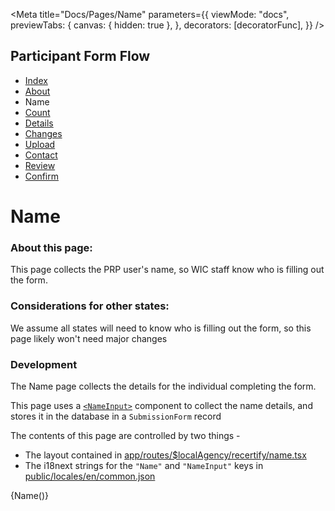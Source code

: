 
<Meta
  title="Docs/Pages/Name"
  parameters={{
    viewMode: "docs",
    previewTabs: {
      canvas: { hidden: true },
    },
    decorators: [decoratorFunc],
  }}
/>

## Participant Form Flow

<ul className="breadcrumb">
  <li>
    <a href="?path=/docs/docs-pages-index--index">Index</a>
  </li>
  <li>
    <a href="?path=/docs/docs-pages-about--about">About</a>
  </li>
  <li>Name</li>
  <li>
    <a href="?path=/docs/docs-pages-count--count">Count</a>
  </li>
  <li>
    <a href="?path=/docs/docs-pages-details--details">Details</a>
  </li>
  <li>
    <a href="?path=/docs/docs-pages-changes--changes">Changes</a>
  </li>
  <li>
    <a href="?path=/docs/docs-pages-upload--upload">Upload</a>
  </li>
  <li>
    <a href="?path=/docs/docs-pages-contact--contact">Contact</a>
  </li>
  <li>
    <a href="?path=/docs/docs-pages-review--review">Review</a>
  </li>
  <li>
    <a href="?path=/docs/docs-pages-confirm--confirm">Confirm</a>
  </li>
</ul>

# Name

### About this page:

This page collects the PRP user's name, so WIC staff know who is filling out the form.

### Considerations for other states:

We assume all states will need to know who is filling out the form, so this page likely won't need major changes

### Development

The Name page collects the details for the individual completing the form.

This page uses a [`<NameInput>`](?path=/docs/components-input-nameinput--preferred-name) component
to collect the name details, and stores it in the database in a `SubmissionForm` record

The contents of this page are controlled by two things -

- The layout contained in [app/routes/$localAgency/recertify/name.tsx](participant/app/routes/%24localAgency/recertify/name.tsx)
- The i18next strings for the `"Name"` and `"NameInput"` keys in [public/locales/en/common.json](participant/public/locales/en/common.json)

<Canvas>
  <Story name="Name">{Name()}</Story>
</Canvas>
